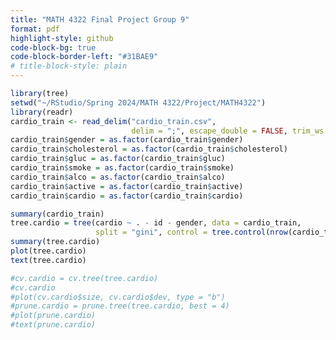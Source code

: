 ```yaml
---
title: "MATH 4322 Final Project Group 9"
format: pdf
highlight-style: github
code-block-bg: true
code-block-border-left: "#31BAE9"
# title-block-style: plain
---
```

```r
library(tree)
setwd("~/RStudio/Spring 2024/MATH 4322/Project/MATH4322")
library(readr)
cardio_train <- read_delim("cardio_train.csv",
                           delim = ";", escape_double = FALSE, trim_ws = TRUE)
cardio_train$gender = as.factor(cardio_train$gender)
cardio_train$cholesterol = as.factor(cardio_train$cholesterol)
cardio_train$gluc = as.factor(cardio_train$gluc)
cardio_train$smoke = as.factor(cardio_train$smoke)
cardio_train$alco = as.factor(cardio_train$alco)
cardio_train$active = as.factor(cardio_train$active)
cardio_train$cardio = as.factor(cardio_train$cardio)

summary(cardio_train)
tree.cardio = tree(cardio ~ . - id - gender, data = cardio_train,
                   split = "gini", control = tree.control(nrow(cardio_train), mincut = 5000))
summary(tree.cardio)
plot(tree.cardio)
text(tree.cardio)

#cv.cardio = cv.tree(tree.cardio)
#cv.cardio
#plot(cv.cardio$size, cv.cardio$dev, type = "b")
#prune.cardio = prune.tree(tree.cardio, best = 4)
#plot(prune.cardio)
#text(prune.cardio)
```


